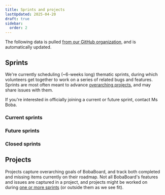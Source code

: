 ```yaml
---
title: Sprints and projects
lastUpdated: 2025-04-20
draft: true
sidebar:
  order: 2
---
```



<Aside type="note">

The following data is pulled
[from our GitHub organization](https://github.com/orgs/BobaBoard), and is
automatically updated.

</Aside>

## Sprints

We're currently scheduling (~6-weeks long) thematic sprints, during which
volunteers get together to work on a series of related bugs and features.
Sprints are most often meant to advance [overarching projects](#projects), and
may share issues with them.

If you're interested in officially joining a current or future sprint, contact
Ms Boba.

### Current sprints

### Future sprints

### Closed sprints

## Projects

Projects capture overarching goals of BobaBoard, and track both completed and
missing items currently on their roadmap. Not all BobaBoard's features and
issues are captured in a project, and projects might be worked on during
[one or more sprints](#sprints) (or outside them as we see fit).
